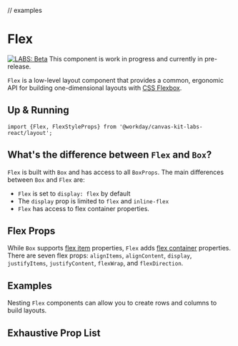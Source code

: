 
// examples

<Meta title="Labs/Layout/Flex" component={Flex} />

# Flex

[![LABS: Beta](https://img.shields.io/badge/LABS-beta-orange)](https://github.com/Workday/canvas-kit/tree/master/modules/labs-react/README.md)
This component is work in progress and currently in pre-release.

`Flex` is a low-level layout component that provides a common, ergonomic API for building
one-dimensional layouts with
[CSS Flexbox](https://developer.mozilla.org/en-US/docs/Learn/CSS/CSS_layout/Flexbox).

## Up & Running

```tsx
import {Flex, FlexStyleProps} from '@workday/canvas-kit-labs-react/layout';
```

## What's the difference between `Flex` and `Box`?

`Flex` is built with `Box` and has access to all `BoxProps`. The main differences between `Box` and
`Flex` are:

- `Flex` is set to `display: flex` by default
- The `display` prop is limited to `flex` and `inline-flex`
- `Flex` has access to flex container properties.

## Flex Props

While `Box` supports [flex item](<(https://developer.mozilla.org/en-US/docs/Glossary/Flex_Item)>)
properties, `Flex` adds
[flex container](https://developer.mozilla.org/en-US/docs/Glossary/Flex_Container) properties. There
are seven flex props: `alignItems`, `alignContent`, `display`, `justifyItems`, `justifyContent`,
`flexWrap`, and `flexDirection`.

## Examples

Nesting `Flex` components can allow you to create rows and columns to build layouts.

<ExampleCodeBlock code={FlexLayout} />

## Exhaustive Prop List

<ArgsTable of={Flex} />
